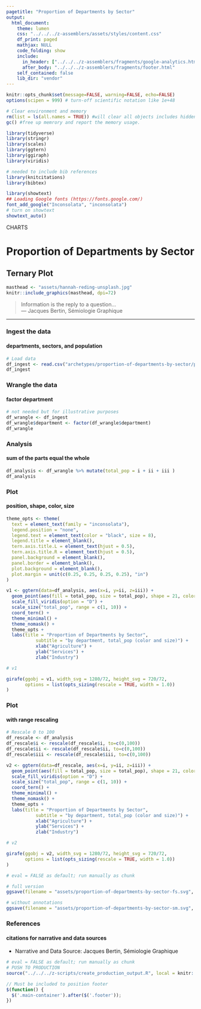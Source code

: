 ```yaml
---
pagetitle: "Proportion of Departments by Sector"
output:
  html_document:
    theme: lumen
    css: "../../../z-assemblers/assets/styles/content.css"
    df_print: paged
    mathjax: NULL
    code_folding: show
    include:
      in_header: ["../../../z-assemblers/fragments/google-analytics.html", "../../../z-assemblers/fragments/header.html"]
      after_body: "../../../z-assemblers/fragments/footer.html"
    self_contained: false
    lib_dir: "vendor"
---
```


```r

knitr::opts_chunk$set(message=FALSE, warning=FALSE, echo=FALSE)
options(scipen = 999) # turn-off scientific notation like 1e+48

# Clear environment and memory
rm(list = ls(all.names = TRUE)) #will clear all objects includes hidden objects.
gc() #free up memrory and report the memory usage.

library(tidyverse)
library(stringr)
library(scales)
library(ggtern)
library(ggiraph)
library(viridis)

# needed to include bib references
library(knitcitations)
library(bibtex)

library(showtext)
## Loading Google fonts (https://fonts.google.com/)
font_add_google("Inconsolata", "inconsolata")
# turn on showtext
showtext_auto()

```

<div class="activity">
CHARTS
</div>

# Proportion of Departments by Sector
## Ternary Plot

```r

masthead <- "assets/hannah-reding-unsplash.jpg"
knitr::include_graphics(masthead, dpi=72)

```

> Information is the reply to a question...\
--- Jacques Bertin, Sémiologie Graphique 

***

### Ingest the data
#### departments, sectors, and population

```r

# Load data
df_ingest <- read.csv("archetypes/proportion-of-departments-by-sector/proportion-of-departments-by-sector.csv", header = TRUE, stringsAsFactors = FALSE)
df_ingest

```

### Wrangle the data
#### factor department

```r

# not needed but for illustrative purposes
df_wrangle <- df_ingest
df_wrangle$department <- factor(df_wrangle$department)
df_wrangle

```

### Analysis
#### sum of the parts equal the whole

```r

df_analysis <- df_wrangle %>% mutate(total_pop = i + ii + iii )
df_analysis

```


### Plot
#### position, shape, color, size


```r

theme_opts <- theme(
  text = element_text(family = "inconsolata"), 
  legend.position = "none",
  legend.text = element_text(color = "black", size = 8),
  legend.title = element_blank(),
  tern.axis.title.L = element_text(hjust = 0.5),
  tern.axis.title.R = element_text(hjust = 0.5),
  panel.background = element_blank(),
  panel.border = element_blank(),
  plot.background = element_blank(),
  plot.margin = unit(c(0.25, 0.25, 0.25, 0.25), "in")
)

v1 <- ggtern(data=df_analysis, aes(x=i, y=ii, z=iii)) + 
  geom_point(aes(fill = total_pop, size = total_pop), shape = 21, color = "#ffffff", alpha = 0.7) + 
  scale_fill_viridis(option = "D") +
  scale_size("total_pop", range = c(1, 10)) +
  coord_tern() +
  theme_minimal() +
  theme_nomask() +
  theme_opts +
  labs(title = "Proportion of Departments by Sector", 
           subtitle = "by department, total_pop (color and size)") +
           xlab("Agriculture") + 
           ylab("Services") +
           zlab("Industry")

# v1

girafe(ggobj = v1, width_svg = 1280/72, height_svg = 720/72,
       options = list(opts_sizing(rescale = TRUE, width = 1.0))
)

```


### Plot
#### with range rescaling


```r

# Rescale 0 to 100
df_rescale <- df_analysis
df_rescale$i <- rescale(df_rescale$i, to=c(0,100))
df_rescale$ii <- rescale(df_rescale$ii, to=c(0,100))
df_rescale$iii <- rescale(df_rescale$iii, to=c(0,100))

v2 <- ggtern(data=df_rescale, aes(x=i, y=ii, z=iii)) + 
  geom_point(aes(fill = total_pop, size = total_pop), shape = 21, color = "#ffffff", alpha = 0.7) + 
  scale_fill_viridis(option = "D") +
  scale_size("total_pop", range = c(1, 10)) +
  coord_tern() +
  theme_minimal() +
  theme_nomask() +
  theme_opts +
  labs(title = "Proportion of Departments by Sector", 
           subtitle = "by department, total_pop (color and size)") +
           xlab("Agriculture") + 
           ylab("Services") +
           zlab("Industry")

# v2

girafe(ggobj = v2, width_svg = 1280/72, height_svg = 720/72,
       options = list(opts_sizing(rescale = TRUE, width = 1.0))
)

```



```r

# eval = FALSE as default; run manually as chunk

# full version
ggsave(filename = "assets/proportion-of-departments-by-sector-fs.svg", plot = v1, width=1280/72, height=720/72)

# without annotations
ggsave(filename = "assets/proportion-of-departments-by-sector-sm.svg", plot = v1, width=4, height=2.25)

```

### References
#### citations for narrative and data sources

* Narrative and Data Source: Jacques Bertin, Sémiologie Graphique


```r

# eval = FALSE as default; run manually as chunk
# PUSH TO PRODUCTION
source("../../../z-scripts/create_production_output.R", local = knitr::knit_global())

```



```js

// Must be included to position footer
$(function() {
  $('.main-container').after($('.footer'));
})

```

